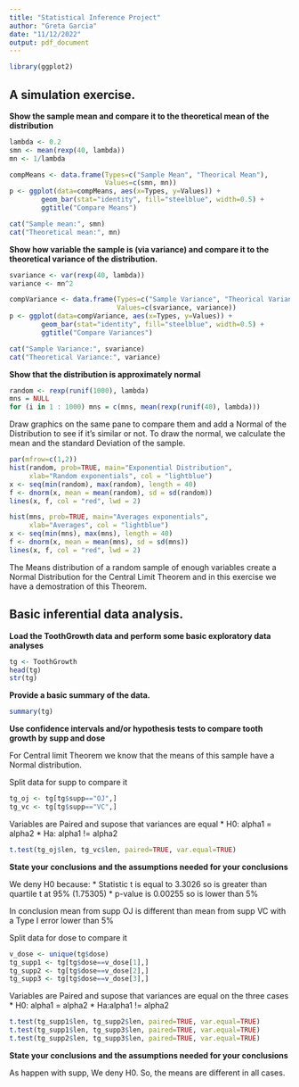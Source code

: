 ---
title: "Statistical Inference Project"
author: "Greta Garcia"
date: "11/12/2022"
output: pdf_document
---

```{r lybraries, warning=FALSE, echo=TRUE}
library(ggplot2)
```


## A simulation exercise.


**Show the sample mean and compare it to the theoretical mean of the distribution**


```{r mean, echo=TRUE}
lambda <- 0.2
smn <- mean(rexp(40, lambda))
mn <- 1/lambda

compMeans <- data.frame(Types=c("Sample Mean", "Theorical Mean"), 
                        Values=c(smn, mn))
p <- ggplot(data=compMeans, aes(x=Types, y=Values)) +
        geom_bar(stat="identity", fill="steelblue", width=0.5) +
        ggtitle("Compare Means")

cat("Sample mean:", smn)
cat("Theoretical mean:", mn)
```


**Show how variable the sample is (via variance) and compare it to the theoretical variance of the distribution.**


```{r variances, echo=TRUE}
svariance <- var(rexp(40, lambda))
variance <- mn^2

compVariance <- data.frame(Types=c("Sample Variance", "Theorical Variance"), 
                           Values=c(svariance, variance))
p <- ggplot(data=compVariance, aes(x=Types, y=Values)) +
        geom_bar(stat="identity", fill="steelblue", width=0.5) +
        ggtitle("Compare Variances")

cat("Sample Variance:", svariance) 
cat("Theoretical Variance:", variance)
```


**Show that the distribution is approximately normal**


```{r graphicData, echo=TRUE}
random <- rexp(runif(1000), lambda)
mns = NULL
for (i in 1 : 1000) mns = c(mns, mean(rexp(runif(40), lambda)))
```


Draw graphics on the same pane to compare them and add a Normal of the 
Distribution to see if it's similar or not. To draw the normal, we calculate the 
mean and the standard Deviation of the sample.


```{r graphicNormal, echo=TRUE}
par(mfrow=c(1,2))
hist(random, prob=TRUE, main="Exponential Distribution", 
     xlab="Random exponentials", col = "lightblue")
x <- seq(min(random), max(random), length = 40)
f <- dnorm(x, mean = mean(random), sd = sd(random))
lines(x, f, col = "red", lwd = 2)

hist(mns, prob=TRUE, main="Averages exponentials", 
     xlab="Averages", col = "lightblue")
x <- seq(min(mns), max(mns), length = 40)
f <- dnorm(x, mean = mean(mns), sd = sd(mns))
lines(x, f, col = "red", lwd = 2)
```


The Means distribution of a random sample of enough variables create a Normal
Distribution for the Central Limit Theorem and in this exercise we have a
demostration of this Theorem.


## Basic inferential data analysis.


**Load the ToothGrowth data and perform some basic exploratory data analyses**


```{r exploratory, echo=TRUE}
tg <- ToothGrowth
head(tg)
str(tg)
```


**Provide a basic summary of the data.**


```{r summary, echo=TRUE}
summary(tg)
```


**Use confidence intervals and/or hypothesis tests to compare tooth growth by supp and dose**


For Central limit Theorem we know that the means of this sample have a Normal
distribution.


Split data for supp to compare it


```{r splitSupp, echo=TRUE}
tg_oj <- tg[tg$supp=="OJ",]
tg_vc <- tg[tg$supp=="VC",]
```


Variables are Paired and supose that variances are equal
* H0: alpha1 = alpha2
* Ha: alpha1 != alpha2


```{r ttestSupp, echo=TRUE}
t.test(tg_oj$len, tg_vc$len, paired=TRUE, var.equal=TRUE)
```


**State your conclusions and the assumptions needed for your conclusions**


We deny H0 because:
* Statistic t is equal to 3.3026 so is greater than quartile t at 95% (1.75305)
* p-value is 0.00255 so is lower than 5%


In conclusion mean from supp OJ is different than mean from supp VC with a 
Type I error lower than 5%


Split data for dose to compare it


```{r splitDose, echo=TRUE}
v_dose <- unique(tg$dose)
tg_supp1 <- tg[tg$dose==v_dose[1],]
tg_supp2 <- tg[tg$dose==v_dose[2],]
tg_supp3 <- tg[tg$dose==v_dose[3],]
```


Variables are Paired and supose that variances are equal on the three cases
* H0: alpha1 = alpha2
* Ha:alpha1 != alpha2


```{r ttesDose, echo=TRUE}
t.test(tg_supp1$len, tg_supp2$len, paired=TRUE, var.equal=TRUE)
t.test(tg_supp1$len, tg_supp3$len, paired=TRUE, var.equal=TRUE)
t.test(tg_supp2$len, tg_supp3$len, paired=TRUE, var.equal=TRUE)
```


**State your conclusions and the assumptions needed for your conclusions**

As happen with supp, We deny H0. So, the means are different in all cases.
